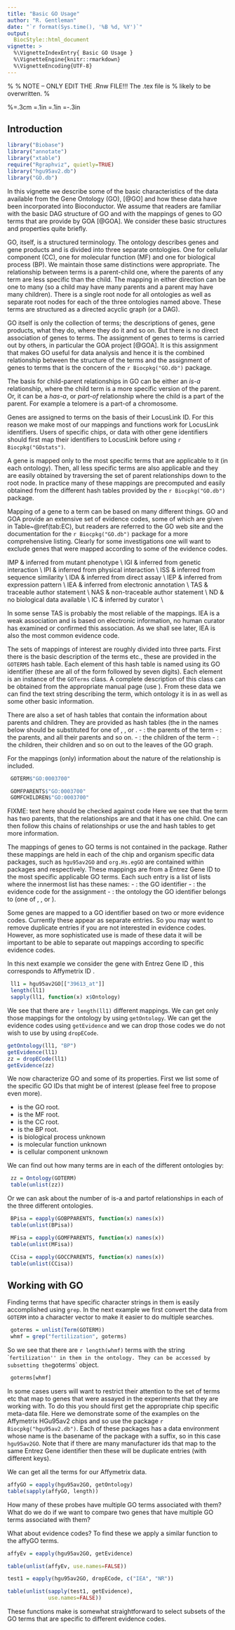 ```yaml
---
title: "Basic GO Usage"
author: "R. Gentleman"
date: "`r format(Sys.time(), '%B %d, %Y')`"
output:
  BiocStyle::html_document
vignette: >
  %\VignetteIndexEntry{ Basic GO Usage }
  %\VignetteEngine{knitr::rmarkdown}
  %\VignetteEncoding{UTF-8}
---
```

%
% NOTE -- ONLY EDIT THE .Rnw FILE!!!  The .tex file is
% likely to be overwritten.
%

\usepackage{times}
\usepackage{hyperref}

\usepackage[authoryear,round]{natbib}
\usepackage{times}
\usepackage{comment}

\textwidth=6.2in
\textheight=8.5in
%\parskip=.3cm
\oddsidemargin=.1in
\evensidemargin=.1in
\headheight=-.3in

\newcommand{\scscst}{\scriptscriptstyle}
\newcommand{\scst}{\scriptstyle}

\newcommand{\Rfunction}[1]{{\texttt{#1}}}
\newcommand{\Robject}[1]{{\texttt{#1}}}
\newcommand{\Rpackage}[1]{{*#1*}}
\newcommand{\Rclass}[1]{{*#1*}}

\bibliographystyle{plainnat}


## Introduction

```r
library("Biobase")
library("annotate")
library("xtable")
require("Rgraphviz", quietly=TRUE)
library("hgu95av2.db")
library("GO.db")
```

In this vignette we describe some of the basic characteristics of the
data available from the Gene Ontology (GO), [@GO] and how these
data have been incorporated into Bioconductor. We assume that readers
are familiar with the basic DAG structure of GO and with the mappings
of genes to GO terms that are provide by GOA [@GOA]. We consider
these basic structures and properties quite briefly.

GO, itself, is a structured terminology. The ontology describes genes
and gene products and is divided into three separate ontologies. One
for cellular component (CC), one for molecular function (MF) and one
for biological process (BP). We maintain those same distinctions were
appropriate. The relationship between terms is a parent-child one,
where the parents of any term are less specific than the child. The
mapping in either direction can be one to many (so a child may have
many parents and a parent may have many children). There is a single
root node for all ontologies as well as separate root nodes for each
of the three ontologies named above. These terms are structured as a
directed acyclic graph (or a DAG).

GO itself is only the collection of terms; the descriptions of genes,
gene products, what they do, where they do it and so on. But there is
no direct association of genes to terms. The assignment of genes to
terms is carried out by others, in particular the GOA project
[@GOA]. It is this assignment that makes GO useful for data
analysis and hence it is the combined relationship between the
structure of the terms and the assignment of genes to terms that is
the concern of the `r Biocpkg("GO.db")` package.

The basis for child-parent relationships in GO can be either an
*is-a* relationship, where the child term is a more specific
version of the parent. Or, it can be a *has-a*, or
*part-of* relationship where the child is a part of the
parent. For example a telomere is a part-of a chromosome.

Genes are assigned to terms on the basis of their LocusLink ID. For
this reason we make most of our mappings and functions work for
LocusLink identifiers. Users of specific chips, or data with other
gene identifiers should first map their identifiers to LocusLink
before using `r Biocpkg("GOstats")`.

A gene is mapped only to the most specific terms that are applicable
to it (in each ontology). Then, all less specific terms are also
applicable and they are easily obtained by traversing the set of
parent relationships down to the root node. In practice many of these
mappings are precomputed and easily obtained from the different hash
tables provided by the `r Biocpkg("GO.db")` package.

Mapping of a gene to a term can be based on many different things. GO
and GOA provide an extensive set of evidence codes, some of which are
given in Table~\@ref(tab:EC), but readers are referred to the GO web
site and the documentation for the `r Biocpkg("GO.db")` package for a more
comprehensive listing. Clearly for some investigations one will want
to exclude genes that were mapped according to some of the evidence
codes.

\hline
 IMP & inferred from mutant phenotype \\
  IGI & inferred from genetic interaction \\
  IPI & inferred from physical interaction \\
  ISS & inferred from sequence similarity \\
  IDA & inferred from direct assay \\
  IEP & inferred from expression pattern \\
  IEA & inferred from electronic annotation \\
  TAS & traceable author statement \\
  NAS & non-traceable author statement \\
  ND & no biological data available \\
  IC & inferred by curator \\
\hline
\caption{GO Evidence Codes {#tab:EC}}

In some sense TAS is probably the most reliable of the mappings. IEA
is a weak association and is based on electronic information, no human
curator has examined or confirmed this association. As we shall see
later, IEA is also the most common evidence code.

The sets of mappings of interest are roughly divided into three
parts. First there is the basic description of the terms etc., these
are provided in the `GOTERMS` hash table. Each element of this
hash table is named using its GO identifier (these are all of the
form \texttt{GO:} followed by seven digits). Each element is an
instance of the `GOTerms` class. A complete description of
this class can be obtained from the appropriate manual page (use
\verb+class?GOTerms+).
From these data we can find the text string describing the term, which
ontology it is in as well as some other basic information.

There are also a set of hash tables that contain the information about
parents and children. They are provided as hash tables (the
\texttt{XX}  in the names below should be substituted for one of
\texttt{BP}, \texttt{MF}, or \texttt{CC}.
-  \texttt{GOXXPARENTS}: the parents of the term
-  \texttt{GOXXANCESTOR}: the parents, and all their parents and
      so on.
-  \texttt{GOXXCHILDREN}: the children of the term
-  \texttt{GOXXOFFSPRING}: the children, their children and so on
      out to the leaves of the GO graph.

For the \texttt{GOXXPARENTS} mappings (only) information about the
nature of the relationship is included.

```r
 GOTERM$"GO:0003700"

 GOMFPARENTS$"GO:0003700"
 GOMFCHILDREN$"GO:0003700"

```
FIXME: text here should be checked against code
Here we see that the term \texttt{GO:0003700} has two parents, that the
relationships are \texttt{is-a} and that it has one child. One can
then follow this chains of relationships or use the \texttt{ANCESTOR}
and \texttt{OFFSPRING} hash tables to get more information.

The mappings of genes to GO terms is not contained in the \texttt{GO}
package. Rather these mappings are held in each of the chip and
organism specific data packages, such as `hgu95av2GO` and
`org.Hs.egGO` are contained within packages \texttt{hgu95av2.db}
and \texttt{org.Hs.eg.db} respectively. These mappings are from a
Entrez Gene ID to the most specific applicable GO terms. Each such
entry is a list of lists where the innermost list has these names:
-  \texttt{GOID}: the GO identifier
-  \texttt{Evidence}: the evidence code for the assignment
-  \texttt{Ontology}: the ontology the GO identifier belongs to
      (one of \texttt{BP}, \texttt{MF}, or \texttt{CC}).

Some genes are mapped to a GO identifier based on two or more evidence
codes. Currently these appear as separate entries. So you may want to
remove duplicate entries if you are not interested in evidence
codes. However, as more sophisticated use is made of these data it
will be important to be able to separate out mappings according to
specific evidence codes.

In this next example we consider the gene with Entrez Gene ID
\texttt{4121}, this corresponds to Affymetrix ID \texttt{39613_at}.

```r

 ll1 = hgu95av2GO[["39613_at"]]
 length(ll1)
 sapply(ll1, function(x) x$Ontology)

```

We see that there are `r length(ll1)` different mappings.
We can get only those mappings for the \texttt{BP} ontology by using
`getOntology`.
We can get the evidence codes using `getEvidence` and we can
drop those codes we do not wish to use by using `dropECode`.

```r

getOntology(ll1, "BP")
getEvidence(ll1)
zz = dropECode(ll1)
getEvidence(zz)

```


\subsection*{A Basic Description of GO}

We now characterize GO and some of its properties.
First we list some of the specific GO IDs that might be of interest
(please feel free to propose even more).

-  \texttt{GO:0003673} is the GO root.
-  \texttt{GO:0003674} is the MF root.
-  \texttt{GO:0005575} is the CC root.
-  \texttt{GO:0008150} is the BP root.
-  \texttt{GO:0000004} is biological process unknown
-  \texttt{GO:0005554} is molecular function unknown
-  \texttt{GO:0008372} is cellular component unknown

We can find out how many terms are in each of the different ontologies
by:
```r

 zz = Ontology(GOTERM)
 table(unlist(zz))

```

Or we can ask about the number of is-a and partof relationships in
each of the three different ontologies.

```r

 BPisa = eapply(GOBPPARENTS, function(x) names(x))
 table(unlist(BPisa))

 MFisa = eapply(GOMFPARENTS, function(x) names(x))
 table(unlist(MFisa))

 CCisa = eapply(GOCCPARENTS, function(x) names(x))
 table(unlist(CCisa))

```


## Working with GO

Finding terms that have specific character strings in them is easily
accomplished using `grep`. In the next example we first
convert the data from `GOTERM` into a character vector to make
it easier to do multiple searches.

```r
 goterms = unlist(Term(GOTERM))
 whmf = grep("fertilization", goterms)
```

So we see that there are `r length(whmf)` terms with the string
``fertilization'' in them in the ontology. They can be accessed
by subsetting the `goterms` object.

```r
 goterms[whmf]

```

\subsection*{Working with chip specific meta-data}

In some cases users will want to restrict their attention to the set
of terms etc that map to genes that were assayed in the experiments
that they are working with. To do this you should first get the
appropriate chip specific meta-data file. Here we demonstrate some of
the examples on the Affymetrix HGu95av2 chips and so use the package
`r Biocpkg("hgu95av2.db")`. Each of these packages has a data environment
whose name is the basename of the package with a \texttt{GO} suffix, so in
this case `hgu95av2GO`. Note that if there are many manufacturer
ids that map to the same Entrez Gene identifier then these will be
duplicate entries (with different keys).

We can get all the \texttt{MF} terms for our Affymetrix data.

```r
affyGO = eapply(hgu95av2GO, getOntology)
table(sapply(affyGO, length))

```

How many of these probes have multiple GO
terms associated with them? What do we do if we want to compare two
genes that have multiple GO terms associated with them?

What about evidence codes? To find these we apply a similar function
to the affyGO terms.

```r
affyEv = eapply(hgu95av2GO, getEvidence)

table(unlist(affyEv, use.names=FALSE))

```

```r
test1 = eapply(hgu95av2GO, dropECode, c("IEA", "NR"))

table(unlist(sapply(test1, getEvidence),
             use.names=FALSE))
```

These functions make is somewhat straightforward to select subsets of
the GO terms that are specific to different evidence codes.

\bibliography{annotate}

